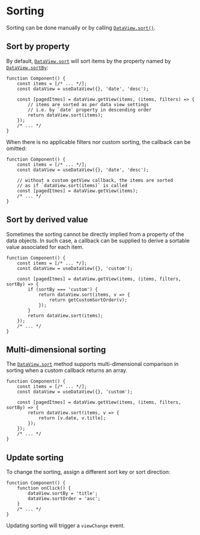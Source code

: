 <Module name="zeta-dom-react" />

# Sorting

Sorting can be done manually or by calling [`DataView.sort()`](:).

## Sort by property

By default, [`DataView.sort`](:) will sort items by the property named by [`DataView.sortBy`](:):

```tsx
function Component() {
    const items = [/* ... */];
    const dataView = useDataView({}, 'date', 'desc');

    const [pagedItmes] = dataView.getView(items, (items, filters) => {
        // items are sorted as per data view settings
        // i.e. by `date` property in descending order
        return dataView.sort(items);
    });
    /* ... */
}
```

When there is no applicable filters nor custom sorting, the callback can be omitted:

```tsx
function Component() {
    const items = [/* ... */];
    const dataView = useDataView({}, 'date', 'desc');

    // without a custom getView callback, the items are sorted
    // as if `dataView.sort(items)` is called
    const [pagedItmes] = dataView.getView(items);
    /* ... */
}
```

## Sort by derived value

Sometimes the sorting cannot be directly implied from a property of the data objects.
In such case, a callback can be supplied to derive a sortable value associated for each item.

```tsx
function Component() {
    const items = [/* ... */];
    const dataView = useDataView({}, 'custom');

    const [pagedItmes] = dataView.getView(items, (items, filters, sortBy) => {
        if (sortBy === 'custom') {
            return dataView.sort(items, v => {
                return getCustomSortOrder(v);
            });
        }
        return dataView.sort(items);
    });
    /* ... */
}
```

## Multi-dimensional sorting

The [`DataView.sort`](:) method supports multi-dimensional comparison in sorting when a custom callback returns an array.

```tsx
function Component() {
    const items = [/* ... */];
    const dataView = useDataView({}, 'custom');

    const [pagedItmes] = dataView.getView(items, (items, filters, sortBy) => {
        return dataView.sort(items, v => {
            return [v.date, v.title];
        });
    });
    /* ... */
}
```

## Update sorting

To change the sorting, assign a different sort key or sort direction:

```tsx
function Component() {
    function onClick() {
        dataView.sortBy = 'title';
        dataView.sortOrder = 'asc';
    }
    /* ... */
}
```

Updating sorting will trigger a `viewChange` event.
